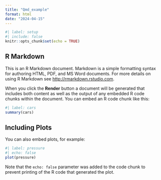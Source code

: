 ```yaml
---
title: "Qmd_example"
format: html
date: "2024-04-15"
---
```


```r
#| label: setup
#| include: false
knitr::opts_chunk$set(echo = TRUE)
```

## R Markdown

This is an R Markdown document. Markdown is a simple formatting syntax for authoring HTML, PDF, and MS Word documents. For more details on using R Markdown see <http://rmarkdown.rstudio.com>.

When you click the **Render** button a document will be generated that includes both content as well as the output of any embedded R code chunks within the document. You can embed an R code chunk like this:

```r
#| label: cars
summary(cars)
```

## Including Plots

You can also embed plots, for example:

```r
#| label: pressure
#| echo: false
plot(pressure)
```

Note that the `echo: false` parameter was added to the code chunk to prevent printing of the R code that generated the plot.
